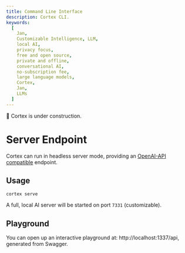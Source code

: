 ```yaml
---
title: Command Line Interface
description: Cortex CLI.
keywords:
  [
    Jan,
    Customizable Intelligence, LLM,
    local AI,
    privacy focus,
    free and open source,
    private and offline,
    conversational AI,
    no-subscription fee,
    large language models,
    Cortex,
    Jan,
    LLMs
  ]
---
```



<Callout type="warning">
🚧 Cortex is under construction.
</Callout>

# Server Endpoint

Cortex can run in headless server mode, providing an [OpenAI-API compatible](https://platform.openai.com/docs/api-reference/introduction) endpoint.

## Usage

```
cortex serve
```

A full, local AI server will be started on port `7331` (customizable).

## Playground

You can open up an interactive playground at: http://localhost:1337/api, generated from Swagger.

<OAICoverage />